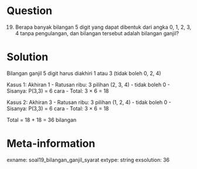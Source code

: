 Question
========
(19) Berapa banyak bilangan 5 digit yang dapat dibentuk dari angka 0, 1, 2, 3, 4 tanpa pengulangan, dan bilangan tersebut adalah bilangan ganjil?

Solution
========
Bilangan ganjil 5 digit harus diakhiri 1 atau 3 (tidak boleh 0, 2, 4)

Kasus 1: Akhiran 1
- Ratusan ribu: 3 pilihan (2, 3, 4) - tidak boleh 0
- Sisanya: P(3,3) = 6 cara
- Total: 3 × 6 = 18

Kasus 2: Akhiran 3
- Ratusan ribu: 3 pilihan (1, 2, 4) - tidak boleh 0
- Sisanya: P(3,3) = 6 cara
- Total: 3 × 6 = 18

Total = 18 + 18 = 36 bilangan

Meta-information
================
exname: soal19_bilangan_ganjil_syarat
extype: string
exsolution: 36
